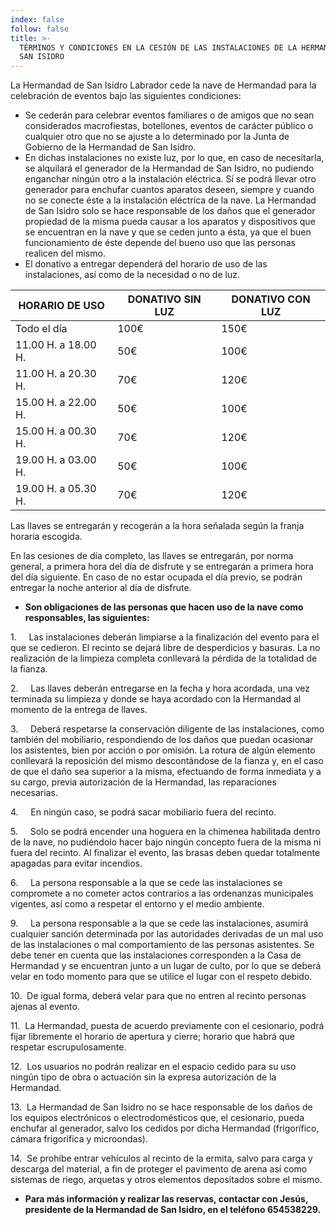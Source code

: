 ```yaml
---
index: false
follow: false
title: >-
  TÉRMINOS Y CONDICIONES EN LA CESIÓN DE LAS INSTALACIONES DE LA HERMANDAD DE
  SAN ISIDRO
---
```


La Hermandad de San Isidro Labrador cede la nave de Hermandad para la celebración de eventos bajo las siguientes condiciones:

* Se cederán para celebrar eventos familiares o de amigos que no sean considerados macrofiestas, botellones, eventos de carácter público o cualquier otro que no se ajuste a lo determinado por la Junta de Gobierno de la Hermandad de San Isidro.
* En dichas instalaciones no existe luz, por lo que, en caso de necesitarla, se alquilará el generador de la Hermandad de San Isidro, no pudiendo enganchar ningún otro a la instalación eléctrica. Sí se podrá llevar otro generador para enchufar cuantos aparatos deseen, siempre y cuando no se conecte éste a la instalación eléctrica de la nave. La Hermandad de San Isidro solo se hace responsable de los daños que el generador propiedad de la misma pueda causar a los aparatos y dispositivos que se encuentran en la nave y que se ceden junto a ésta, ya que el buen funcionamiento de éste depende del bueno uso que las personas realicen del mismo.
* El donativo a entregar dependerá del horario de uso de las instalaciones, así como de la necesidad o no de luz.

| HORARIO DE USO      | DONATIVO SIN LUZ | DONATIVO CON LUZ |
| ------------------- | ---------------- | ---------------- |
| Todo el día         | 100€             | 150€             |
| 11.00 H. a 18.00 H. | 50€              | 100€             |
| 11.00 H. a 20.30 H. | 70€              | 120€             |
| 15.00 H. a 22.00 H. | 50€              | 100€             |
| 15.00 H. a 00.30 H. | 70€              | 120€             |
| 19.00 H. a 03.00 H. | 50€              | 100€             |
| 19.00 H. a 05.30 H. | 70€              | 120€             |

Las llaves se entregarán y recogerán a la hora señalada según la franja horaria escogida. 

En las cesiones de día completo, las llaves se entregarán, por norma general, a primera hora del día de disfrute y se entregarán a primera hora del día siguiente. En caso de no estar ocupada el día previo, se podrán entregar la noche anterior al día de disfrute.

* **Son obligaciones de las personas que hacen uso de la nave como responsables, las siguientes:**

1.     Las instalaciones deberán limpiarse a la finalización del evento para el que se cedieron. El recinto se dejará libre de desperdicios y basuras. La no realización de la limpieza completa conllevará la pérdida de la totalidad de la fianza.

2.     Las llaves deberán entregarse en la fecha y hora acordada, una vez terminada su limpieza y donde se haya acordado con la Hermandad al momento de la entrega de llaves.

3.     Deberá respetarse la conservación diligente de las instalaciones, como también del mobiliario, respondiendo de los daños que puedan ocasionar los asistentes, bien por acción o por omisión. La rotura de algún elemento conllevará la reposición del mismo descontándose de la fianza y, en el caso de que el daño sea superior a la misma, efectuando de forma inmediata y a su cargo, previa autorización de la Hermandad, las reparaciones necesarias.

4.     En ningún caso, se podrá sacar mobiliario fuera del recinto.

5.     Solo se podrá encender una hoguera en la chimenea habilitada dentro de la nave, no pudiéndolo hacer bajo ningún concepto fuera de la misma ni fuera del recinto. Al finalizar el evento, las brasas deben quedar totalmente apagadas para evitar incendios.

6.     La persona responsable a la que se cede las instalaciones se compromete a no cometer actos contrarios a las ordenanzas municipales vigentes, así como a respetar el entorno y el medio ambiente.

9.     La persona responsable a la que se cede las instalaciones, asumirá cualquier sanción determinada por las autoridades derivadas de un mal uso de las instalaciones o mal comportamiento de las personas asistentes. Se debe tener en cuenta que las instalaciones corresponden a la Casa de Hermandad y se encuentran junto a un lugar de culto, por lo que se deberá velar en todo momento para que se utilice el lugar con el respeto debido.

10.  De igual forma, deberá velar para que no entren al recinto personas ajenas al evento.

11.  La Hermandad, puesta de acuerdo previamente con el cesionario, podrá fijar libremente el horario de apertura y cierre; horario que habrá que respetar escrupulosamente.

12.  Los usuarios no podrán realizar en el espacio cedido para su uso ningún tipo de obra o actuación sin la expresa autorización de la Hermandad.

13.  La Hermandad de San Isidro no se hace responsable de los daños de los equipos electrónicos o electrodomésticos que, el cesionario, pueda enchufar al generador, salvo los cedidos por dicha Hermandad (frigorífico, cámara frigorífica y microondas).

14.  Se prohíbe entrar vehículos al recinto de la ermita, salvo para carga y descarga del material, a fin de proteger el pavimento de arena así como sistemas de riego, arquetas y otros elementos depositados sobre el mismo.

* **Para más información y realizar las reservas, contactar con Jesús, presidente de la Hermandad de San Isidro, en el teléfono 654538229.**
